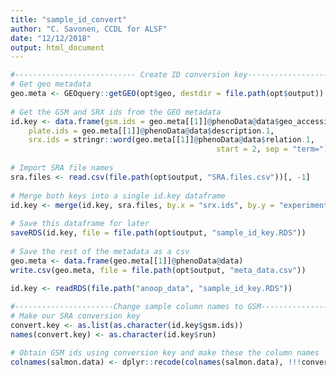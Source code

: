```yaml
---
title: "sample_id_convert"
author: "C. Savonen, CCDL for ALSF"
date: "12/12/2018"
output: html_document
---
```


```r
#--------------------------- Create ID conversion key--------------------------#
# Get geo metadata
geo.meta <- GEOquery::getGEO(opt$geo, destdir = file.path(opt$output))
    
# Get the GSM and SRX ids from the GEO metadata
id.key <- data.frame(gsm.ids = geo.meta[[1]]@phenoData@data$geo_accession,
    plate.ids = geo.meta[[1]]@phenoData@data$description.1,
    srx.ids = stringr::word(geo.meta[[1]]@phenoData@data$relation.1,
                                              start = 2, sep = "term="))
    
# Import SRA file names
sra.files <- read.csv(file.path(opt$output, "SRA.files.csv"))[, -1]
    
# Merge both keys into a single id.key dataframe
id.key <- merge(id.key, sra.files, by.x = "srx.ids", by.y = "experiment")
    
# Save this dataframe for later
saveRDS(id.key, file = file.path(opt$output, "sample_id_key.RDS"))
    
# Save the rest of the metadata as a csv
geo.meta <- data.frame(geo.meta[[1]]@phenoData@data)
write.csv(geo.meta, file = file.path(opt$output, "meta_data.csv"))
    
id.key <- readRDS(file.path("anoop_data", "sample_id_key.RDS"))

#----------------------Change sample column names to GSM-----------------------#
# Make our SRA conversion key
convert.key <- as.list(as.character(id.key$gsm.ids))
names(convert.key) <- as.character(id.key$run)

# Obtain GSM ids using conversion key and make these the column names
colnames(salmon.data) <- dplyr::recode(colnames(salmon.data), !!!convert.key)
```
